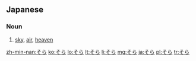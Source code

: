 ==Japanese==

===Noun===
{{ja-noun}}

# {{ja-def|空}} [[sky]], [[air]], [[heaven]]

[[zh-min-nan:そら]]
[[ko:そら]]
[[lo:そら]]
[[lt:そら]]
[[li:そら]]
[[mg:そら]]
[[ja:そら]]
[[pl:そら]]
[[tr:そら]]